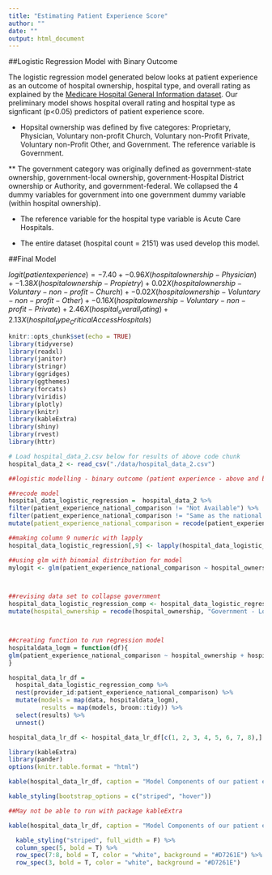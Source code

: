 ```yaml
---
title: "Estimating Patient Experience Score"
author: ""
date: ""
output: html_document
---
```


##Logistic Regression Model with Binary Outcome

The logistic regression model generated below looks at patient experience as an outcome of hospital ownership, hospital type, and overall rating as explained by the [Medicare Hospital General Information dataset](https://data.medicare.gov). Our preliminary model shows hospital overall rating and hospital type as signficant (p<0.05) predictors of patient experience score. 

* Hopsital ownership was defined by five categores: Proprietary, Physician, Voluntary non-profit Church, Voluntary non-Profit Private, Voluntary non-Profit Other, and Government. The reference variable is Government.

** The government category was originally defined as government-state ownership, government-local ownership, government-Hospital District ownership or Authority, and government-federal. We collapsed the 4 dummy variables for government into one government dummy variable (within hospital ownership). 

* The reference variable for the hospital type variable is Acute Care Hospitals. 

* The entire dataset (hospital count = 2151) was used develop this model.

##Final Model


$logit(patient experience) = -7.40 + -0.96X(hospitalownership-Physician) + -1.38X(hospitalownership-Propietry) + 0.02X(hospitalownership-Voluntary-non-profit-Church) + -0.02X(hospitalownership-Voluntary-non-profit-Other) + -0.16X(hospitalownership-Voluntary-non-profit-Private) + 2.46X(hospital_overall_rating) + 2.13X(hospital_type_CriticalAccessHospitals)$


```r
knitr::opts_chunk$set(echo = TRUE)
library(tidyverse)
library(readxl)
library(janitor)
library(stringr)
library(ggridges)
library(ggthemes)
library(forcats)
library(viridis)
library(plotly)
library(knitr)
library(kableExtra)
library(shiny)
library(rvest)
library(httr)
```

```r
# Load hospital_data_2.csv below for results of above code chunk
hospital_data_2 <- read_csv("./data/hospital_data_2.csv")
```

```r
##logistic modelling - binary outcome (patient experience - above and below national average)

##recode model 
hospital_data_logistic_regression =  hospital_data_2 %>%
filter(patient_experience_national_comparison != "Not Available") %>%
filter(patient_experience_national_comparison != "Same as the national average") %>%
mutate(patient_experience_national_comparison = recode(patient_experience_national_comparison, "Above the national average" = "1", "Below the national average" = "0"))

##making column 9 numeric with lapply
hospital_data_logistic_regression[,9] <- lapply(hospital_data_logistic_regression[,9], as.numeric)

##using glm with binomial distribution for model 
mylogit <- glm(patient_experience_national_comparison ~ hospital_ownership + hospital_overall_rating + hospital_type, data = hospital_data_logistic_regression, family = "binomial"(link = "logit"))



##revising data set to collapse government
hospital_data_logistic_regression_comp <- hospital_data_logistic_regression %>%
mutate(hospital_ownership = recode(hospital_ownership, "Government - Local" = "Government", "Government - State" = "Government", "Government - Hospital District or Authority" = "Government", "Government - Federal" = "Government")) 



##creating function to run regression model
hospitaldata_logm = function(df){
glm(patient_experience_national_comparison ~ hospital_ownership + hospital_overall_rating + hospital_type, data = hospital_data_logistic_regression_comp, family = "binomial"(link = "logit"))
}

hospital_data_lr_df = 
  hospital_data_logistic_regression_comp %>% 
  nest(provider_id:patient_experience_national_comparison) %>%
  mutate(models = map(data, hospitaldata_logm),
         results = map(models, broom::tidy)) %>%
  select(results) %>% 
  unnest() 

hospital_data_lr_df <- hospital_data_lr_df[c(1, 2, 3, 4, 5, 6, 7, 8),]   
```

```r
library(kableExtra)
library(pander)
options(knitr.table.format = "html") 

kable(hospital_data_lr_df, caption = "Model Components of our patient experience model") %>%

kable_styling(bootstrap_options = c("striped", "hover"))

##May not be able to run with package kableExtra

kable(hospital_data_lr_df, caption = "Model Components of our patient experience model") %>%

  kable_styling("striped", full_width = F) %>%
  column_spec(5, bold = T) %>%
  row_spec(7:8, bold = T, color = "white", background = "#D7261E") %>%
  row_spec(3, bold = T, color = "white", background = "#D7261E") 
```



